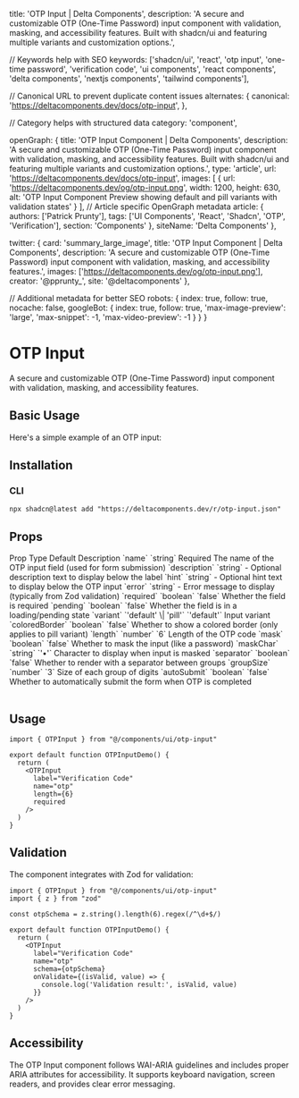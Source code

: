   title: 'OTP Input | Delta Components',
  description: 'A secure and customizable OTP (One-Time Password) input component with validation, masking, and accessibility features. Built with shadcn/ui and featuring multiple variants and customization options.',

  // Keywords help with SEO
  keywords: ['shadcn/ui', 'react', 'otp input', 'one-time password', 'verification code', 'ui components', 'react components', 'delta components', 'nextjs components', 'tailwind components'],

  // Canonical URL to prevent duplicate content issues
  alternates: {
    canonical: 'https://deltacomponents.dev/docs/otp-input',
  },

  // Category helps with structured data
  category: 'component',

  openGraph: {
    title: 'OTP Input Component | Delta Components',
    description: 'A secure and customizable OTP (One-Time Password) input component with validation, masking, and accessibility features. Built with shadcn/ui and featuring multiple variants and customization options.',
    type: 'article',
    url: 'https://deltacomponents.dev/docs/otp-input',
    images: [
      {
        url: 'https://deltacomponents.dev/og/otp-input.png',
        width: 1200,
        height: 630,
        alt: 'OTP Input Component Preview showing default and pill variants with validation states'
      }
    ],
    // Article specific OpenGraph metadata
    article: {
      authors: ['Patrick Prunty'],
      tags: ['UI Components', 'React', 'Shadcn', 'OTP', 'Verification'],
      section: 'Components'
    },
    siteName: 'Delta Components'
  },

  twitter: {
    card: 'summary_large_image',
    title: 'OTP Input Component | Delta Components',
    description: 'A secure and customizable OTP (One-Time Password) input component with validation, masking, and accessibility features.',
    images: ['https://deltacomponents.dev/og/otp-input.png'],
    creator: '@pprunty_',
    site: '@deltacomponents'
  },

  // Additional metadata for better SEO
  robots: {
    index: true,
    follow: true,
    nocache: false,
    googleBot: {
      index: true,
      follow: true,
      'max-image-preview': 'large',
      'max-snippet': -1,
      'max-video-preview': -1
    }
  }
}

# OTP Input

A secure and customizable OTP (One-Time Password) input component with validation, masking, and accessibility features.

## Basic Usage

Here's a simple example of an OTP input:

<ComponentTabs name="otp-input-basic" />

## Installation

### CLI

```shell
npx shadcn@latest add "https://deltacomponents.dev/r/otp-input.json"
```

## Props

<Table>
  <TableHeader>
    <TableRow>
      <TableHead>Prop</TableHead>
      <TableHead>Type</TableHead>
      <TableHead>Default</TableHead>
      <TableHead>Description</TableHead>
    </TableRow>
  </TableHeader>
  <TableBody>
    <TableRow>
      <TableCell>`name`</TableCell>
      <TableCell>`string`</TableCell>
      <TableCell>Required</TableCell>
      <TableCell>The name of the OTP input field (used for form submission)</TableCell>
    </TableRow>
    <TableRow>
      <TableCell>`description`</TableCell>
      <TableCell>`string`</TableCell>
      <TableCell>-</TableCell>
      <TableCell>Optional description text to display below the label</TableCell>
    </TableRow>
    <TableRow>
      <TableCell>`hint`</TableCell>
      <TableCell>`string`</TableCell>
      <TableCell>-</TableCell>
      <TableCell>Optional hint text to display below the OTP input</TableCell>
    </TableRow>
    <TableRow>
      <TableCell>`error`</TableCell>
      <TableCell>`string`</TableCell>
      <TableCell>-</TableCell>
      <TableCell>Error message to display (typically from Zod validation)</TableCell>
    </TableRow>
    <TableRow>
      <TableCell>`required`</TableCell>
      <TableCell>`boolean`</TableCell>
      <TableCell>`false`</TableCell>
      <TableCell>Whether the field is required</TableCell>
    </TableRow>
    <TableRow>
      <TableCell>`pending`</TableCell>
      <TableCell>`boolean`</TableCell>
      <TableCell>`false`</TableCell>
      <TableCell>Whether the field is in a loading/pending state</TableCell>
    </TableRow>
    <TableRow>
      <TableCell>`variant`</TableCell>
      <TableCell>`'default' \| 'pill'`</TableCell>
      <TableCell>`'default'`</TableCell>
      <TableCell>Input variant</TableCell>
    </TableRow>
    <TableRow>
      <TableCell>`coloredBorder`</TableCell>
      <TableCell>`boolean`</TableCell>
      <TableCell>`false`</TableCell>
      <TableCell>Whether to show a colored border (only applies to pill variant)</TableCell>
    </TableRow>
    <TableRow>
      <TableCell>`length`</TableCell>
      <TableCell>`number`</TableCell>
      <TableCell>`6`</TableCell>
      <TableCell>Length of the OTP code</TableCell>
    </TableRow>
    <TableRow>
      <TableCell>`mask`</TableCell>
      <TableCell>`boolean`</TableCell>
      <TableCell>`false`</TableCell>
      <TableCell>Whether to mask the input (like a password)</TableCell>
    </TableRow>
    <TableRow>
      <TableCell>`maskChar`</TableCell>
      <TableCell>`string`</TableCell>
      <TableCell>`'•'`</TableCell>
      <TableCell>Character to display when input is masked</TableCell>
    </TableRow>
    <TableRow>
      <TableCell>`separator`</TableCell>
      <TableCell>`boolean`</TableCell>
      <TableCell>`false`</TableCell>
      <TableCell>Whether to render with a separator between groups</TableCell>
    </TableRow>
    <TableRow>
      <TableCell>`groupSize`</TableCell>
      <TableCell>`number`</TableCell>
      <TableCell>`3`</TableCell>
      <TableCell>Size of each group of digits</TableCell>
    </TableRow>
    <TableRow>
      <TableCell>`autoSubmit`</TableCell>
      <TableCell>`boolean`</TableCell>
      <TableCell>`false`</TableCell>
      <TableCell>Whether to automatically submit the form when OTP is completed</TableCell>
    </TableRow>
  </TableBody>
</Table>

## Usage

```tsx
import { OTPInput } from "@/components/ui/otp-input"

export default function OTPInputDemo() {
  return (
    <OTPInput 
      label="Verification Code"
      name="otp"
      length={6}
      required
    />
  )
}
```

## Validation

The component integrates with Zod for validation:

```tsx
import { OTPInput } from "@/components/ui/otp-input"
import { z } from "zod"

const otpSchema = z.string().length(6).regex(/^\d+$/)

export default function OTPInputDemo() {
  return (
    <OTPInput 
      label="Verification Code"
      name="otp"
      schema={otpSchema}
      onValidate={(isValid, value) => {
        console.log('Validation result:', isValid, value)
      }}
    />
  )
}
```

## Accessibility

The OTP Input component follows WAI-ARIA guidelines and includes proper ARIA attributes for accessibility. It supports keyboard navigation, screen readers, and provides clear error messaging.
